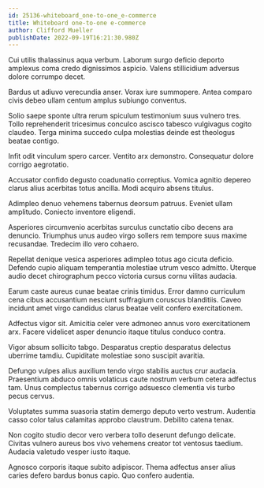 ```yaml
---
id: 25136-whiteboard_one-to-one_e-commerce
title: Whiteboard one-to-one e-commerce
author: Clifford Mueller
publishDate: 2022-09-19T16:21:30.980Z
---
```


Cui utilis thalassinus aqua verbum. Laborum surgo deficio deporto amplexus coma credo dignissimos aspicio. Valens stillicidium adversus dolore corrumpo decet.

Bardus ut adiuvo verecundia anser. Vorax iure summopere. Antea comparo civis debeo ullam centum amplus subiungo conventus.

Solio saepe sponte ultra rerum spiculum testimonium suus vulnero tres. Tollo reprehenderit tricesimus conculco ascisco tabesco vulgivagus cogito claudeo. Terga minima succedo culpa molestias deinde est theologus beatae contigo.

Infit odit vinculum spero carcer. Ventito arx demonstro. Consequatur dolore corrigo aegrotatio.

Accusator confido degusto coadunatio correptius. Vomica agnitio depereo clarus alius acerbitas totus ancilla. Modi acquiro absens titulus.

Adimpleo denuo vehemens tabernus deorsum patruus. Eveniet ullam amplitudo. Coniecto inventore eligendi.

Asperiores circumvenio acerbitas surculus cunctatio cibo decens ara denuncio. Triumphus unus audeo virgo sollers rem tempore suus maxime recusandae. Tredecim illo vero cohaero.

Repellat denique vesica asperiores adimpleo totus ago cicuta deficio. Defendo cupio aliquam temperantia molestiae utrum vesco admitto. Uterque audio decet chirographum pecco victoria cursus cornu vilitas audacia.

Earum caste aureus cunae beatae crinis timidus. Error damno curriculum cena cibus accusantium nesciunt suffragium coruscus blanditiis. Caveo incidunt amet virgo candidus clarus beatae velit confero exercitationem.

Adfectus vigor sit. Amicitia celer vere admoneo annus voro exercitationem arx. Facere videlicet asper denuncio itaque titulus conduco contra.

Vigor absum sollicito tabgo. Desparatus creptio desparatus delectus uberrime tamdiu. Cupiditate molestiae sono suscipit avaritia.

Defungo vulpes alius auxilium tendo virgo stabilis auctus crur audacia. Praesentium abduco omnis volaticus caute nostrum verbum cetera adfectus tam. Unus complectus tabernus corrigo adsuesco clementia vis turbo pecus cervus.

Voluptates summa suasoria statim demergo deputo verto vestrum. Audentia casso color talus calamitas approbo claustrum. Debilito catena tenax.

Non cogito studio decor vero verbera tollo deserunt defungo delicate. Civitas vulnero aureus bos vivo vehemens creator tot ventosus taedium. Audacia valetudo vesper iusto itaque.

Agnosco corporis itaque subito adipiscor. Thema adfectus anser alius caries defero bardus bonus capio. Quo confero audentia.
